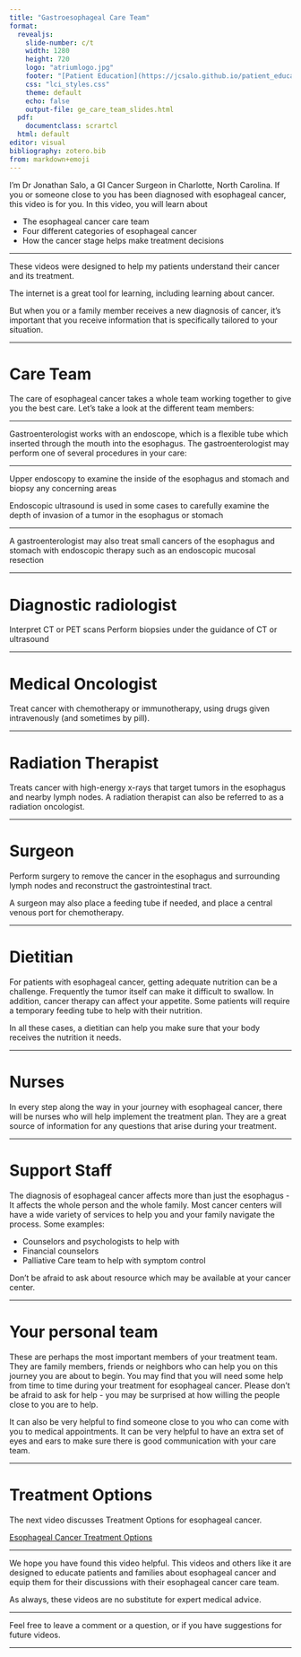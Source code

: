 ```yaml
---
title: "Gastroesophageal Care Team"
format: 
  revealjs:
    slide-number: c/t
    width: 1280
    height: 720
    logo: "atriumlogo.jpg"
    footer: "[Patient Education](https://jcsalo.github.io/patient_education/)"
    css: "lci_styles.css"
    theme: default
    echo: false
    output-file: ge_care_team_slides.html
  pdf:
    documentclass: scrartcl
  html: default
editor: visual
bibliography: zotero.bib
from: markdown+emoji
---
```


I’m Dr Jonathan Salo, a GI Cancer Surgeon in Charlotte, North Carolina. If you or someone close to you has been diagnosed with esophageal cancer, this video is for you. In this video, you will learn about

-   The esophageal cancer care team
-   Four different categories of esophageal cancer
-   How the cancer stage helps make treatment decisions

------------------------------------------------------------------------

These videos were designed to help my patients understand their cancer and its treatment.

The internet is a great tool for learning, including learning about cancer.

But when you or a family member receives a new diagnosis of cancer, it's important that you receive information that is specifically tailored to your situation.

------------------------------------------------------------------------

# Care Team

The care of esophageal cancer takes a whole team working together to give you the best care. Let’s take a look at the different team members:

------------------------------------------------------------------------

Gastroenterologist works with an endoscope, which is a flexible tube which inserted through the mouth into the esophagus. The gastroenterologist may perform one of several procedures in your care:

------------------------------------------------------------------------

Upper endoscopy to examine the inside of the esophagus and stomach and biopsy any concerning areas

Endoscopic ultrasound is used in some cases to carefully examine the depth of invasion of a tumor in the esophagus or stomach

------------------------------------------------------------------------

A gastroenterologist may also treat small cancers of the esophagus and stomach with endoscopic therapy such as an endoscopic mucosal resection

------------------------------------------------------------------------

# Diagnostic radiologist

Interpret CT or PET scans Perform biopsies under the guidance of CT or ultrasound

------------------------------------------------------------------------

# Medical Oncologist

Treat cancer with chemotherapy or immunotherapy, using drugs given intravenously (and sometimes by pill).

------------------------------------------------------------------------

# Radiation Therapist

Treats cancer with high-energy x-rays that target tumors in the esophagus and nearby lymph nodes. A radiation therapist can also be referred to as a radiation oncologist.

------------------------------------------------------------------------

# Surgeon

Perform surgery to remove the cancer in the esophagus and surrounding lymph nodes and reconstruct the gastrointestinal tract.

A surgeon may also place a feeding tube if needed, and place a central venous port for chemotherapy.

------------------------------------------------------------------------

# Dietitian

For patients with esophageal cancer, getting adequate nutrition can be a challenge. Frequently the tumor itself can make it difficult to swallow. In addition, cancer therapy can affect your appetite. Some patients will require a temporary feeding tube to help with their nutrition.

In all these cases, a dietitian can help you make sure that your body receives the nutrition it needs.

------------------------------------------------------------------------

# Nurses

In every step along the way in your journey with esophageal cancer, there will be nurses who will help implement the treatment plan. They are a great source of information for any questions that arise during your treatment.

------------------------------------------------------------------------

# Support Staff

The diagnosis of esophageal cancer affects more than just the esophagus - It affects the whole person and the whole family. Most cancer centers will have a wide variety of services to help you and your family navigate the process. Some examples:

-   Counselors and psychologists to help with
-   Financial counselors
-   Palliative Care team to help with symptom control

Don't be afraid to ask about resource which may be available at your cancer center.

------------------------------------------------------------------------

# Your personal team

These are perhaps the most important members of your treatment team. They are family members, friends or neighbors who can help you on this journey you are about to begin. You may find that you will need some help from time to time during your treatment for esophageal cancer. Please don't be afraid to ask for help - you may be surprised at how willing the people close to you are to help.

It can also be very helpful to find someone close to you who can come with you to medical appointments. It can be very helpful to have an extra set of eyes and ears to make sure there is good communication with your care team.

------------------------------------------------------------------------

# Treatment Options

The next video discusses Treatment Options for esophageal cancer.

[Esophageal Cancer Treatment Options](04-Eso_Rx_Options.html)

------------------------------------------------------------------------

We hope you have found this video helpful. This videos and others like it are designed to educate patients and families about esophageal cancer and equip them for their discussions with their esophageal cancer care team.

As always, these videos are no substitute for expert medical advice.

------------------------------------------------------------------------

Feel free to leave a comment or a question, or if you have suggestions for future videos.

------------------------------------------------------------------------
